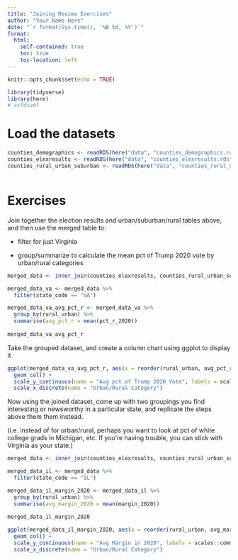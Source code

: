 ```yaml
---
title: "Joining Review Exercises"
author: "Your Name Here"
date: "`r format(Sys.time(), '%B %d, %Y')`"
format:
  html:
    self-contained: true
    toc: true
    toc-location: left
---
```


```r
knitr::opts_chunk$set(echo = TRUE)

library(tidyverse)
library(here)
# asfdsadf
```


# Load the datasets

```r

counties_demographics <- readRDS(here("data", "counties_demographics.rds"))
counties_elexresults <- readRDS(here("data", "counties_elexresults.rds"))
counties_rural_urban_suburban <- readRDS(here("data", "counties_rural_urban_suburban.rds"))



```

# Exercises

Join together the election results and urban/suburban/rural tables above, and then use the merged table to:

-   filter for just Virginia

-   group/summarize to calculate the mean pct of Trump 2020 vote by urban/rural categories

```r
merged_data <- inner_join(counties_elexresults, counties_rural_urban_suburban, by = "geoid")

merged_data_va <- merged_data %>% 
  filter(state_code == "VA")

merged_data_va_avg_pct_r <- merged_data_va %>%
  group_by(rural_urban) %>% 
  summarise(avg_pct_r = mean(pct_r_2020))
  
merged_data_va_avg_pct_r

```

Take the grouped dataset, and create a column chart using ggplot to display it

```r

ggplot(merged_data_va_avg_pct_r, aes(x = reorder(rural_urban, avg_pct_r), y = avg_pct_r)) + 
  geom_col() + 
  scale_y_continuous(name = "Avg pct of Trump 2020 Vote", labels = scales::comma) +
  scale_x_discrete(name = "Urban/Rural Category") 

```

Now using the joined dataset, come up with two groupings you find interesting or newsworthy in a particular state, and replicate the steps above them them instead.

(i.e. instead of for urban/rural, perhaps you want to look at pct of white college grads in Michigan, etc. If you're having trouble, you can stick with Virginia as your state.)

```r

merged_data <- inner_join(counties_elexresults, counties_rural_urban_suburban, by = "geoid")

merged_data_il <- merged_data %>% 
  filter(state_code == "IL")

merged_data_il_margin_2020 <- merged_data_il %>%
  group_by(rural_urban) %>% 
  summarise(avg_margin_2020 = mean(margin_2020))
  
merged_data_il_margin_2020


```


```r

ggplot(merged_data_il_margin_2020, aes(x = reorder(rural_urban, avg_margin_2020), y = avg_margin_2020)) + 
  geom_col() + 
  scale_y_continuous(name = "Avg Margin in 2020", labels = scales::comma) +
  scale_x_discrete(name = "Urban/Rural Category") 

```
